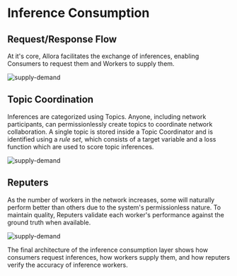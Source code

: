 # Inference Consumption

## Request/Response Flow
At it's core, Allora facilitates the exchange of inferences, enabling Consumers to request them and Workers to supply them. 

![supply-demand](/exchange-inferences.png)

## Topic Coordination

Inferences are categorized using Topics. Anyone, including network participants, can permissionlessly create topics to coordinate network collaboration. 
A single topic is stored inside a Topic Coordinator and is identified using a _rule set_, which consists of a target variable and a loss function which are used to score topic inferences.

![supply-demand](/topic-coordinator.png)

## Reputers

As the number of workers in the network increases, some will naturally perform better than others due to the system's permissionless nature. 
To maintain quality, Reputers validate each worker's performance against the ground truth when available.

![supply-demand](/reputers.png)

The final architecture of the inference consumption layer shows how consumers request inferences, how workers supply them, and how reputers verify the accuracy of inference workers.